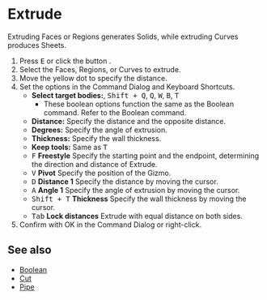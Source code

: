 
# Extrude

<Reference shortcut="E" command="Extrude" button="Right of Command Bar" />

Extruding Faces or Regions generates Solids, while extruding Curves produces Sheets.

1. Press <kbd>E</kbd> or click the button <ButtonIcon type="button-extrude" />.
2. Select the Faces, Regions, or Curves to extrude. 
3. Move the yellow dot to specify the distance.
4. Set the options in the Command Dialog and Keyboard Shortcuts.
   - **Select target bodies:**, <kbd>Shift + Q</kbd>, <kbd>Q</kbd>, <kbd>W</kbd>,  <kbd>B</kbd>,  <kbd>T</kbd>
      - These boolean options function the same as the Boolean command. Refer to the Boolean command.
   - **Distance:** Specify the distance and the opposite distance.
   - **Degrees:** Specify the angle of extrusion.
   - **Thickness:** Specify the wall thickness.
   - **Keep tools:** Same as <kbd>T</kbd>
   - <kbd>F</kbd> **Freestyle** Specify the starting point and the endpoint, determining the direction and distance of Extrude.
   - <kbd>V</kbd> **Pivot** Specify the position of the Gizmo. 
   - <kbd>D</kbd> **Distance 1** Specify the distance by moving the cursor.
   - <kbd>A</kbd> **Angle 1** Specify the angle of extrusion by moving the cursor.
   - <kbd>Shift + T</kbd> **Thickness** Specify the wall thickness by moving the cursor.
   - <kbd>Tab</kbd> **Lock distances** Extrude with equal distance on both sides.
5. Confirm with OK in the Command Dialog or right-click.

## See also
- [Boolean](./boolean)
- [Cut](./cut)
- [Pipe](./pipe)
